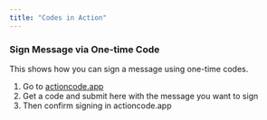 ```yaml
---
title: "Codes in Action"
---
```


### Sign Message via One-time Code

This shows how you can sign a message using one-time codes.

1. Go to [actioncode.app](https://actioncode.app) 
2. Get a code and submit here with the message you want to sign
3. Then confirm signing in actioncode.app 


<SignMessage />